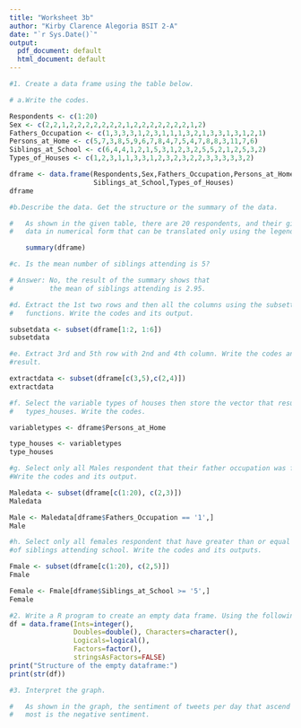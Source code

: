 ```yaml
---
title: "Worksheet 3b"
author: "Kirby Clarence Alegoria BSIT 2-A"
date: "`r Sys.Date()`"
output:
  pdf_document: default
  html_document: default
---
```


```r
#1. Create a data frame using the table below.

# a.Write the codes.

Respondents <- c(1:20)
Sex <- c(2,2,1,2,2,2,2,2,2,2,1,2,2,2,2,2,2,2,1,2)
Fathers_Occupation <- c(1,3,3,3,1,2,3,1,1,1,3,2,1,3,3,1,3,1,2,1)
Persons_at_Home <- c(5,7,3,8,5,9,6,7,8,4,7,5,4,7,8,8,3,11,7,6) 
Siblings_at_School <- c(6,4,4,1,2,1,5,3,1,2,3,2,5,5,2,1,2,5,3,2)
Types_of_Houses <- c(1,2,3,1,1,3,3,1,2,3,2,3,2,2,3,3,3,3,3,2)

dframe <- data.frame(Respondents,Sex,Fathers_Occupation,Persons_at_Home,
                     Siblings_at_School,Types_of_Houses)
dframe
```

```r
#b.Describe the data. Get the structure or the summary of the data.

#   As shown in the given table, there are 20 respondents, and their given   
#   data in numerical form that can be translated only using the legend below.

    summary(dframe)
```

```r
#c. Is the mean number of siblings attending is 5?

# Answer: No, the result of the summary shows that 
#         the mean of siblings attending is 2.95.
```

```r
#d. Extract the 1st two rows and then all the columns using the subsetting 
#   functions. Write the codes and its output.

subsetdata <- subset(dframe[1:2, 1:6])
subsetdata
```

```r
#e. Extract 3rd and 5th row with 2nd and 4th column. Write the codes and its
#result.

extractdata <- subset(dframe[c(3,5),c(2,4)])
extractdata
```

```r
#f. Select the variable types of houses then store the vector that results as 
#   types_houses. Write the codes.

variabletypes <- dframe$Persons_at_Home

type_houses <- variabletypes
type_houses
```

```r
#g. Select only all Males respondent that their father occupation was farmer. 
#Write the codes and its output.

Maledata <- subset(dframe[c(1:20), c(2,3)])
Maledata

Male <- Maledata[dframe$Fathers_Occupation == '1',]
Male
```

```r
#h. Select only all females respondent that have greater than or equal to 5 number
#of siblings attending school. Write the codes and its outputs.

Fmale <- subset(dframe[c(1:20), c(2,5)])
Fmale

Female <- Fmale[dframe$Siblings_at_School >= '5',]
Female
```

```r
#2. Write a R program to create an empty data frame. Using the following codes:
df = data.frame(Ints=integer(),
                Doubles=double(), Characters=character(),
                Logicals=logical(),
                Factors=factor(),
                stringsAsFactors=FALSE)
print("Structure of the empty dataframe:")
print(str(df))
```

```r
#3. Interpret the graph.

#   As shown in the graph, the sentiment of tweets per day that ascend the 
#   most is the negative sentiment. 
```

